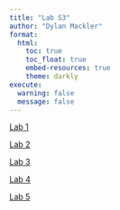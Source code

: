 ```yaml
---
title: "Lab S3"
author: "Dylan Mackler"
format:
  html:
    toc: true
    toc_float: true
    embed-resources: true
    theme: darkly
execute: 
  warning: false
  message: false
---
```


[Lab 1](Lab1_DylanMackler.html)

[Lab 2](Lab2_DylanMackler.html)

[Lab 3](Lab3.html)

[Lab 4](Lab4_DylanMackler.html)

[Lab 5](Lab5_DylanMackler.html)

